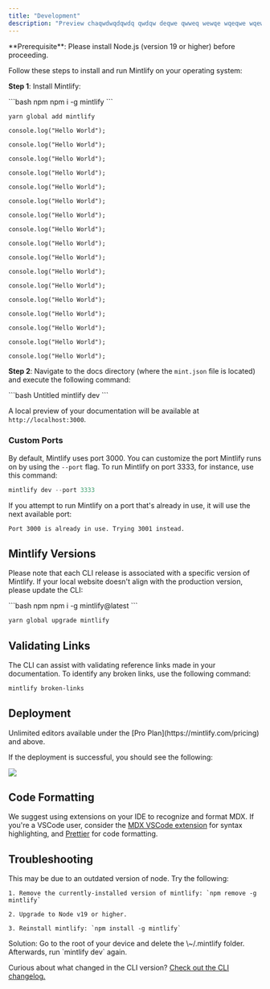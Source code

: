 ```yaml
---
title: "Development"
description: "Preview chaqwdwqdqwdq qwdqw deqwe qwweq wewqe wqeqwe wqewqe wqeqw  ewqeqw qweqw e qwdqwnges locally to update your docs"
---
```


<Info>
  **Prerequisite**: Please install Node.js (version 19 or higher) before proceeding.
</Info>

Follow these steps to install and run Mintlify on your operating system:

**Step 1**: Install Mintlify:

<CodeGroup>
  ```bash npm
  npm i -g mintlify
  ```

  ```bash erererererere
  yarn global add mintlify
  ```

  ```
  console.log("Hello World");
  ```

  ```
  console.log("Hello World");
  ```

  ```
  console.log("Hello World");
  ```

  ```
  console.log("Hello World");
  ```

  ```
  console.log("Hello World");
  ```

  ```
  console.log("Hello World");
  ```

  ```
  console.log("Hello World");
  ```

  ```
  console.log("Hello World");
  ```

  ```
  console.log("Hello World");
  ```

  ```
  console.log("Hello World");
  ```

  ```
  console.log("Hello World");
  ```

  ```
  console.log("Hello World");
  ```

  ```
  console.log("Hello World");
  ```

  ```
  console.log("Hello World");
  ```

  ```
  console.log("Hello World");
  ```

  ```
  console.log("Hello World");
  ```

  ```
  console.log("Hello World");
  ```
</CodeGroup>

**Step 2**: Navigate to the docs directory (where the `mint.json` file is located) and execute the following command:

<CodeGroup>
  ```bash Untitled
  mintlify dev
  ```
</CodeGroup>

A local preview of your documentation will be available at `http://localhost:3000`.

### Custom Ports

By default, Mintlify uses port 3000. You can customize the port Mintlify runs on by using the `--port` flag. To run Mintlify on port 3333, for instance, use this command:

```python
mintlify dev --port 3333
```

If you attempt to run Mintlify on a port that's already in use, it will use the next available port:

```md
Port 3000 is already in use. Trying 3001 instead.
```

## Mintlify Versions

Please note that each CLI release is associated with a specific version of Mintlify. If your local website doesn't align with the production version, please update the CLI:

<CodeGroup>
  ```bash npm
  npm i -g mintlify@latest
  ```

  ```bash yarn
  yarn global upgrade mintlify
  ```
</CodeGroup>

## Validating Links

The CLI can assist with validating reference links made in your documentation. To identify any broken links, use the following command:

```bash
mintlify broken-links
```

## Deployment

<Tip>
  Unlimited editors available under the [Pro
  Plan](https://mintlify.com/pricing) and above.
</Tip>

If the deployment is successful, you should see the following:

<Frame>
  <img src="/images/checks-passed.png" style={{ borderRadius: '0.5rem' }} />
</Frame>

## Code Formatting

We suggest using extensions on your IDE to recognize and format MDX. If you're a VSCode user, consider the [MDX VSCode extension](https://marketplace.visualstudio.com/items?itemName=unifiedjs.vscode-mdx) for syntax highlighting, and [Prettier](https://marketplace.visualstudio.com/items?itemName=esbenp.prettier-vscode) for code formatting.

## Troubleshooting

<AccordionGroup>
  <Accordion title="Error: Could not load the &#x22;sharp&#x22; module using the darwin-arm64 runtime">
    This may be due to an outdated version of node. Try the following:

    1. Remove the currently-installed version of mintlify: `npm remove -g mintlify`

    2. Upgrade to Node v19 or higher.

    3. Reinstall mintlify: `npm install -g mintlify`
  </Accordion>

  <Accordion title="Issue: Encountering an unknown error">
    Solution: Go to the root of your device and delete the \~/.mintlify folder. Afterwards, run `mintlify dev` again.
  </Accordion>
</AccordionGroup>

Curious about what changed in the CLI version? [Check out the CLI changelog.](https://www.npmjs.com/package/mintlify?activeTab=versions)